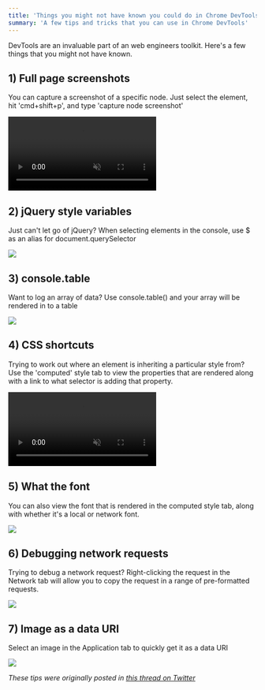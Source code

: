```yaml
---
title: 'Things you might not have known you could do in Chrome DevTools'
summary: 'A few tips and tricks that you can use in Chrome DevTools'
---
```


DevTools are an invaluable part of an web engineers toolkit. Here's a few things that you might not have known.

## 1) Full page screenshots

You can capture a screenshot of a specific node. Just select the element, hit 'cmd+shift+p', and type 'capture node screenshot'

<video controls autoplay loop muted>
  <source src="/img/2021-08-24-chrome-devtools-tips/screenshots.mp4" type="video/mp4" />
</video>

## 2) jQuery style variables

Just can't let go of jQuery? When selecting elements in the console, use $ as an alias for document.querySelector

![](/posts/2021-08-24-chrome-devtools-tips/jquery-variables.png)

## 3) console.table

Want to log an array of data? Use console.table() and your array will be rendered in to a table

![](/posts/2021-08-24-chrome-devtools-tips/console-table.jpeg)

## 4) CSS shortcuts

Trying to work out where an element is inheriting a particular style from? Use the 'computed' style tab to view the properties that are rendered along with a link to what selector is adding that property.

<video controls autoplay loop muted>
  <source src="/img/2021-08-24-chrome-devtools-tips/style-inheritance.mp4" type="video/mp4" />
</video>

## 5) What the font

You can also view the font that is rendered in the computed style tab, along with whether it's a local or network font.

![](/posts/2021-08-24-chrome-devtools-tips/font-rendering.png)

## 6) Debugging network requests

Trying to debug a network request? Right-clicking the request in the Network tab will allow you to copy the request in a range of pre-formatted requests.

![](/posts/2021-08-24-chrome-devtools-tips/debug-network.jpeg)

## 7) Image as a data URI

Select an image in the Application tab to quickly get it as a data URI

![](/posts/2021-08-24-chrome-devtools-tips/image-data-uri.jpeg)

_These tips were originally posted in [this thread on Twitter](https://twitter.com/alexjpate/status/1270722106662125568)_
